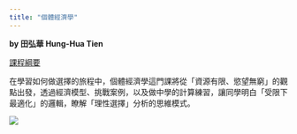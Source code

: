 ---
title: "個體經濟學"
---

**by 田弘華 Hung-Hua Tien**

[課程綱要](./Handouts/Syllabus/MicroSyllabus.pdf)

在學習如何做選擇的旅程中，個體經濟學這門課將從「資源有限、慾望無窮」的觀點出發，透過經濟模型、挑戰案例，以及做中學的計算練習，讓同學明白「受限下最適化」的邏輯，瞭解「理性選擇」分析的思維模式。

![](./pictures/microeconomics.png)
